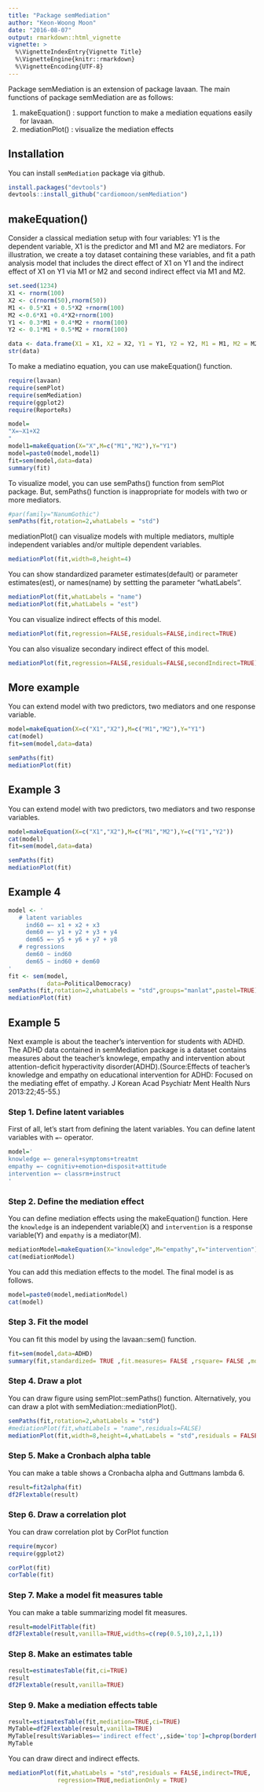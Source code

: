 ```yaml
---
title: "Package semMediation"
author: "Keon-Woong Moon"
date: "2016-08-07"
output: rmarkdown::html_vignette
vignette: >
  %\VignetteIndexEntry{Vignette Title}
  %\VignetteEngine{knitr::rmarkdown}
  %\VignetteEncoding{UTF-8}
---
```


Package semMediation is an extension of package lavaan. The main functions of package semMediation are as follows:

1. makeEquation() : support function to make a mediation equations easily for lavaan.
2. mediationPlot() : visualize the mediation effects

## Installation

You can install `semMediation` package via github.


```r
install.packages("devtools")
devtools::install_github("cardiomoon/semMediation")
```

## makeEquation()

Consider a classical mediation setup with four variables: Y1 is the dependent variable, X1 is the predictor and M1 and M2 are mediators. For illustration, we create a toy dataset containing these variables, and fit a path analysis model that includes the direct effect of X1 on Y1 and the indirect effect of X1 on Y1 via M1 or M2 and second indirect effect via M1 and M2.


```r
set.seed(1234)
X1 <- rnorm(100)
X2 <- c(rnorm(50),rnorm(50))
M1 <- 0.5*X1 + 0.5*X2 +rnorm(100)
M2 <-0.6*X1 +0.4*X2+rnorm(100)
Y1 <- 0.3*M1 + 0.4*M2 + rnorm(100)
Y2 <- 0.1*M1 + 0.5*M2 + rnorm(100)

data <- data.frame(X1 = X1, X2 = X2, Y1 = Y1, Y2 = Y2, M1 = M1, M2 = M2)
str(data)
```


To make a mediatino equation, you can use makeEquation() function.


```r
require(lavaan)
require(semPlot)
require(semMediation)
require(ggplot2)
require(ReporteRs)

model=
"X=~X1+X2
"
model1=makeEquation(X="X",M=c("M1","M2"),Y="Y1")
model=paste0(model,model1)
fit=sem(model,data=data)
summary(fit)
```


To visualize model, you can use semPaths() function from semPlot package. But, semPaths() function is inappropriate for models with two or more mediators.


```r
#par(family="NanumGothic")
semPaths(fit,rotation=2,whatLabels = "std")
```

mediationPlot() can visualize models with multiple mediators, multiple independent variables and/or multiple dependent variables.


```r
mediationPlot(fit,width=8,height=4)
```

You can show standardized parameter estimates(default) or parameter estimates(est), or names(name) by settting the parameter "whatLabels".

```r
mediationPlot(fit,whatLabels = "name")
mediationPlot(fit,whatLabels = "est")
```

You can visualize indirect effects of this model. 
```r
mediationPlot(fit,regression=FALSE,residuals=FALSE,indirect=TRUE)
```

You can also visualize secondary indirect effect of this model. 


```r
mediationPlot(fit,regression=FALSE,residuals=FALSE,secondIndirect=TRUE)
```

##  More example

You can extend model with two predictors, two mediators and one response variable.

```r
model=makeEquation(X=c("X1","X2"),M=c("M1","M2"),Y="Y1")
cat(model)
fit=sem(model,data=data)
```
```r
semPaths(fit)
mediationPlot(fit)
```

##  Example 3

You can extend model with two predictors, two mediators and two response variables.

```r
model=makeEquation(X=c("X1","X2"),M=c("M1","M2"),Y=c("Y1","Y2"))
cat(model)
fit=sem(model,data=data)
```
```r
semPaths(fit)
mediationPlot(fit)
```

## Example 4

```r
model <- '
   # latent variables
     ind60 =~ x1 + x2 + x3
     dem60 =~ y1 + y2 + y3 + y4
     dem65 =~ y5 + y6 + y7 + y8
   # regressions
     dem60 ~ ind60
     dem65 ~ ind60 + dem60
'
fit <- sem(model,
           data=PoliticalDemocracy)
semPaths(fit,rotation=2,whatLabels = "std",groups="manlat",pastel=TRUE)
mediationPlot(fit)
```

## Example 5 

Next example is about the teacher's intervention for students with ADHD. The ADHD data contained in semMediation package is a dataset contains measures about the teacher's knowlege, empathy and intervention about attention-deficit hyperactivity disorder(ADHD).(Source:Effects of teacher's knowledge and empathy on educational intervention for ADHD: Focused on the mediating effet of empathy. J Korean Acad Psychiatr Ment Health Nurs 2013:22;45-55.)

### Step 1. Define latent variables 

First of all, let's start from defining the latent variables. You can define latent variables with `=~` operator.

```r
model='
knowledge =~ general+symptoms+treatmt
empathy =~ cognitiv+emotion+disposit+attitude
intervention =~ classrm+instruct
'
```

### Step 2. Define the mediation effect

You can define mediation effects using the makeEquation() function. Here the `knowledge` is an independent variable(X) and `intervention` is a response variable(Y) and `empathy` is a mediator(M).

```r
mediationModel=makeEquation(X="knowledge",M="empathy",Y="intervention")
cat(mediationModel)
```

You can add this mediation effects to the model. The final model is as follows.
```r
model=paste0(model,mediationModel)
cat(model)
```

### Step 3. Fit the model

You can fit this model by using the lavaan::sem() function.
```r
fit=sem(model,data=ADHD)
summary(fit,standardized= TRUE ,fit.measures= FALSE ,rsquare= FALSE ,modindices= FALSE )
```
### Step 4. Draw a plot

You can draw figure using semPlot::semPaths() function. Alternatively, you can draw a plot with semMediation::mediationPlot().  

```r
semPaths(fit,rotation=2,whatLabels = "std")
#mediationPlot(fit,whatLabels = "name",residuals=FALSE)
mediationPlot(fit,width=8,height=4,whatLabels = "std",residuals = FALSE,base_size=4)
```

### Step 5. Make a Cronbach alpha table

You can make a table shows a Cronbacha alpha and Guttmans lambda 6.

```r
result=fit2alpha(fit)
df2Flextable(result)
```


### Step 6. Draw a correlation plot

You can draw correlation plot by CorPlot function

```r
require(mycor)
require(ggplot2)

corPlot(fit)
corTable(fit)
```

### Step 7. Make a model fit measures table


You can make a table summarizing model fit measures.

```r
result=modelFitTable(fit)
df2Flextable(result,vanilla=TRUE,widths=c(rep(0.5,10),2,1,1))
```

### Step 8. Make an estimates table 

```r
result=estimatesTable(fit,ci=TRUE)
result
df2Flextable(result,vanilla=TRUE)
```

### Step 9. Make a mediation effects  table 
```r
result=estimatesTable(fit,mediation=TRUE,ci=TRUE)
MyTable=df2Flextable(result,vanilla=TRUE)
MyTable[result$Variables=='indirect effect',,side='top']=chprop(borderProperties(style='solid'))
MyTable
```

You can draw direct and indirect effects.
```r
mediationPlot(fit,whatLabels = "std",residuals = FALSE,indirect=TRUE,
              regression=TRUE,mediationOnly = TRUE)
```
